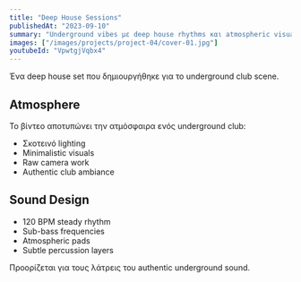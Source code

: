 ```yaml
---
title: "Deep House Sessions"
publishedAt: "2023-09-10"
summary: "Underground vibes με deep house rhythms και atmospheric visuals."
images: ["/images/projects/project-04/cover-01.jpg"]
youtubeId: "VpwtgjVqbx4"
---
```


Ένα deep house set που δημιουργήθηκε για το underground club scene.

## Atmosphere

Το βίντεο αποτυπώνει την ατμόσφαιρα ενός underground club:
- Σκοτεινό lighting
- Minimalistic visuals
- Raw camera work
- Authentic club ambiance

## Sound Design

- 120 BPM steady rhythm
- Sub-bass frequencies
- Atmospheric pads
- Subtle percussion layers

Προορίζεται για τους λάτρεις του authentic underground sound.
